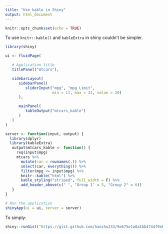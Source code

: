 ```yaml
---
title: "Use kable in Shiny"
output: html_document
---
```


```r
knitr::opts_chunk$set(echo = TRUE)
```

To use `knitr::kable()` and `kableExtra` in shiny couldn't be simpler. 
```r
library(shiny)

ui <- fluidPage(

   # Application title
   titlePanel("mtcars"),

   sidebarLayout(
      sidebarPanel(
         sliderInput("mpg", "mpg Limit",
                     min = 11, max = 33, value = 20)
      ),

      mainPanel(
         tableOutput("mtcars_kable")
      )
   )
)

server <- function(input, output) {
  library(dplyr)
  library(kableExtra)
   output$mtcars_kable <- function() {
     req(input$mpg)
     mtcars %>%
       mutate(car = rownames(.)) %>%
       select(car, everything()) %>%
       filter(mpg <= input$mpg) %>%
       knitr::kable("html") %>%
       kable_styling("striped", full_width = F) %>%
       add_header_above(c(" ", "Group 1" = 5, "Group 2" = 6))
   }
}

# Run the application
shinyApp(ui = ui, server = server)


```

To simply:

```r
shiny::runGist("https://gist.github.com/haozhu233/9e675e1a8a1bb4744f9ebc9246a2366b")
```
